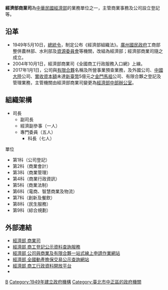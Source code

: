 {{中華民國政府部門基礎資訊
|部門名稱       = 經濟部商業司
|外文名稱       = Department of Commerce, MOEA
|外文語言       = 英語
|部門標誌       = ROC Ministry of Economic Affairs Seal.svg
|代表圖像       =ROC-MOEA Department of Commerce plate 20131012.jpg
|代表圖像名稱   =經濟部商業司銘板
|所屬國家       = {{ROC}}
|首長職銜       = 司長
|首長姓名       = 蘇文玲
|副首長職銜     = 副司長
|副首長姓名     = 劉雅娟
|任命者姓名     = 經濟部部長
|成立日期       = 1949年5月
|所屬部門       = [[中華民國經濟部|中華民國經濟部]]
|組織編制       = 11科
|授權法源       =
|員額任期       =
|員額           =
|年度預算額     =
|地址           = (10015)[[臺北市|臺北市]][[中正區_(臺北市)|中正區]]福州街15號（經濟部大樓）
|電話           = +886 2 412-1166
|網站           = [http://gcis.nat.gov.tw gcis.nat.gov.tw]
|備註           =
}}

'''經濟部商業司'''為[[中華民國經濟部|中華民國經濟部]]的業務單位之一，主管商業事務及公司設立登記等。

== 沿革 ==
*1949年5月10日，[[總統令_(中華民國)|總統令]]，制定公布《經濟部組織法》。[[廣州國民政府|廣州國民政府]]工商部整併農林部、水利部及[[資源委員會|資源委員會]]等機關，改組為經濟部；經濟部商業司隨之成立。
*2004年10月1日，經濟部商業司《全國商工行政服務入口網》上線。
*2017年1月1日，公司與[[有限合夥|有限合夥]]名稱及所營事業預查業務，及外國公司、[[中國大陸|中國大陸]]公司、[[實收資本額|實收資本額]]未達[[新臺幣|新臺幣]]5億元之[[福建省_(中華民國)|金門馬祖]]公司、有限合夥之登記及管理業務，主管機關由經濟部商業司變更為[[經濟部中部辦公室|經濟部中部辦公室]]。

== 組織架構 ==
*司長
**副司長
**經濟副參事（一人）
**專門委員（五人）
***科長（七人）

;單位
*第1科（公司登記）
*第2科（商業會計）
*第3科（商業管理）
*第4科（商業行政資訊）
*第5科（商業法制）
*第6科（電商、智慧商業及物流）
*第7科（創新及餐飲）
*第8科（民生服務）
*第9科（綜合規劃）

== 外部連結 ==
*[https://gcis.nat.gov.tw 經濟部 商業司] {{Wayback|url=https://gcis.nat.gov.tw/ |date=20200817002727 }}{{zh-tw}}{{en}}
*[https://findbiz.nat.gov.tw 經濟部 商工登記公示資料查詢服務]{{zh-tw}}{{en}}
*[https://onestop.nat.gov.tw 經濟部 公司與商業及有限合夥一站式線上申請作業網站] {{Wayback|url=https://onestop.nat.gov.tw/ |date=20220215025708 }}{{zh-tw}}{{en}}
*[http://ppstrq.nat.gov.tw 經濟部 全國動產擔保交易公示查詢網站]{{zh-tw}}{{en}}
*[http://data.gcis.nat.gov.tw 經濟部 商工行政資料開放平台]{{zh-tw}}
*{{facebook|moea.gov.tw|經濟部}}

{{中華民國經濟及能源部所屬機關}}

[[Category:中華民國經濟部|B]]
[[Category:1949年建立政府機構|Category:1949年建立政府機構]]
[[Category:臺北市中正區的政府機關|Category:臺北市中正區的政府機關]]